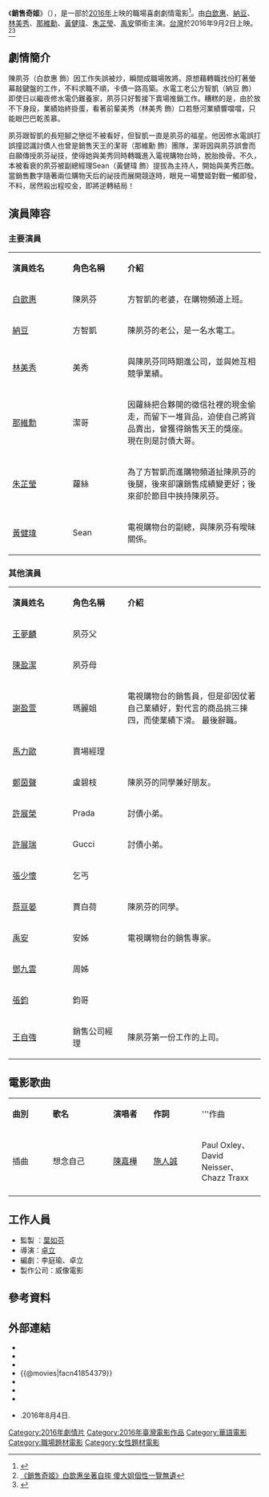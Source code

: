 {{電影資訊框
| 片名     = 銷售奇姬
| 電影原名 = ''{{lang|en|Ace of Sales}}''
| 圖像     = 
| 圖像大小 = 
| 圖像說明 = 
| 導演     = [[卓立|卓立]]
| 監製     = [[葉如芬|葉如芬]]
| 製片     = 王閔立
| 編劇     = {{plainlist |
* 李庭瑜
* 卓立
}}
| 統籌     = 袁支翔
| 主演     = {{plainlist |
* [[白歆惠|白歆惠]]
* [[納豆_(藝人)|納豆]]
* [[林美秀_(演員)|林美秀]]
* [[那維勳|那維勳]]
* [[朱芷瑩|朱芷瑩]]
}}
| 配樂     = [[馬念先|馬念先]]
| 攝影     = 江敏忠
| 剪輯     = 李棟全（HKSC）
| 製片商   = 威像電影有限公司
| 片長     = 128分鐘
| 產地     = {{台灣電影產地}}
| 語言     = [[中華民國國語|國語]]
| 上映日期 = {{Film date|2016|09|02|臺灣}}
| 發行商   = [[華聯國際|華聯國際]]
| 票房     = 新台幣531萬元<ref>{{cite book|author1=[[國家電影中心|國家電影中心]]|title=2017年台灣電影年鑑|pages=p.36~125|url=http://www.tfi.org.tw/word/Yearbook/2017_Taiwan_Cinema_Yearbook.pdf|deadurl=yes|archiveurl=https://web.archive.org/web/20180130204322/http://www.tfi.org.tw/word/Yearbook/2017_Taiwan_Cinema_Yearbook.pdf|archivedate=2018年1月30日|df=}}</ref>
}}

《'''銷售奇姬'''》（{{lang-en|'''''Ace of Sales'''''}}），是一部於[[2016年電影列表|2016年]]上映的職場喜劇劇情電影<ref>{{cite news |title=院線影評／《銷售奇姬》：過度超展開的職場魯蛇成功記 |url=https://punchline.asia/archives/31336 |accessdate=2021-09-03 |work=Punchline 娛樂重擊 |date=2016-09-03 |language=zh-TW}}</ref>。由[[白歆惠|白歆惠]]、[[納豆_(藝人)|納豆]]、[[林美秀_(演員)|林美秀]]、[[那維勳|那維勳]]、[[黃健瑋|黃健瑋]]、[[朱芷瑩|朱芷瑩]]、[[禹安|禹安]]領銜主演。[[台灣|台灣]]於2016年9月2日上映。<ref>[https://video.udn.com/news/533479 《銷售奇姬》白歆惠坐著自摔 傻大姐個性一覽無遺]</ref><ref name="世界電影雜誌 第573期 2016年9月號: BJ有喜 2016 p. 14">{{cite book | title=世界電影雜誌 第573期 2016年9月號: BJ有喜 | publisher=視影實業股份有限公司 | series=世界電影雜誌 | year=2016 | url=https://books.google.com.tw/books?id=Xcb4DAAAQBAJ&pg=PA14 | language=zh | access-date=2021-09-03 | page=14}}</ref>

== 劇情簡介 ==
陳夙芬（白歆惠 飾）因工作失誤被炒，瞬間成職場敗將。原想藉轉職找份盯著螢幕敲鍵盤的工作，不料求職不順，卡債一路高築。水電工老公方智凱（納豆 飾）即使日以繼夜修水電仍難養家，夙芬只好暫接下賣場推銷工作。糟糕的是，由於放不下身段，業績始終掛蛋，看著前輩美秀（林美秀 飾）口若懸河業績響噹噹，只能眼巴巴乾羨慕。

夙芬跟智凱的長短腳之戀從不被看好，但智凱一直是夙芬的福星。他因修水電誤打誤撞認識討債人也曾是銷售天王的潔哥（那維勳 飾）團隊，潔哥因與夙芬誤會而自願傳授夙芬祕技，使得她與美秀同時轉職進入電視購物台時，脫胎換骨。不久，本被看衰的夙芬被副總經理Sean（黃健瑋 飾）提拔為主持人，開始與美秀匹敵。當銷售數字隨著兩位購物天后的祕技而展開競逐時，眼見一場雙姬對戰一觸即發，不料，居然殺出程咬金，即將逆轉結局！

== 演員陣容 ==
=== 主要演員 ===
{|class="wikitable" width="60%"
|- style="background:#AFC7BA; color:snow" align=center
|style="width:22%"|'''演員姓名'''||style="width:20%"|'''角色名稱'''||style="width:50%"|'''介紹'''
|-
! [[白歆惠|白歆惠]]
!陳夙芬‬
|方智凱的老婆，在購物頻道上班。
|-
! [[納豆_(藝人)|納豆]]
!方智凱
|陳夙芬的老公，是一名水電工。
|-
! [[林美秀_(演員)|林美秀]]
!美秀
|與陳夙芬同時期進公司，並與她互相競爭業績。
|-
! [[那維勳|那維勳]]
!潔哥
|因蘿絲把合夥開的徵信社裡的現金偷走，而留下一堆貨品，迫使自己將貨品賣出，曾獲得銷售天王的獎座。
現在則是討債大哥。
|-
! [[朱芷瑩|朱芷瑩]]
!蘿絲
|為了方智凱而進購物頻道扯陳夙芬的後腿，後來卻讓銷售成績變更好；後來卻於節目中挾持陳夙芬。
|-
! [[黃健瑋|黃健瑋]]
!Sean
|電視購物台的副總，與陳夙芬有曖昧關係。
|}

=== 其他演員 ===
{|class="wikitable" width="60%"
|- style="background:#AFC7BA; color:snow" align=center
|style="width:22%"|'''演員姓名'''||style="width:20%"|'''角色名稱'''||style="width:50%"|'''介紹'''
|-
! [[王夢麟|王夢麟]]
!夙芬‬父
|
|-
! [[陳盈潔|陳盈潔]]
!夙芬‬母
|
|-
! [[謝盈萱|謝盈萱]]
!瑪麗姐
|電視購物台的銷售員，但是卻因仗著自己業績好，對代言的商品挑三揀四，而使業績下滑。
最後辭職。
|-
! [[馬力歐_(台灣藝人)|馬力歐]]
!賣場經理
|
|-
! [[鄭茵聲|鄭茵聲]]
!盧碧枝
|陳夙芬的同學兼好朋友。
|-
! [[許展榮|許展榮]]
!Prada
|討債小弟。
|-
! [[許展瑞|許展瑞]]
!Gucci
|討債小弟。
|-
! [[張少懷|張少懷]]
!乞丐
|
|-
! [[蔡亘晏|蔡亘晏]]
!賈白荷
|陳夙芬的同學。
|-
! [[禹安|禹安]]
!安姊
|電視購物台的銷售專家。
|-
! [[鄧九雲|鄧九雲]]
!周姊
|
|-
! [[張鈞_(藝人)|張鈞]]
!鈞哥
|
|-
! [[王自強_(台灣演員)|王自強]]
!銷售公司經理
|陳夙芬第一份工作的上司。
|}

== 電影歌曲 ==
{|class="wikitable" style="text-align:center;width:80%"
|- style="width:100%; background:green; color:snow"
|style="width:10%"|'''曲別'''||style="width:15%"|'''歌名'''||style="width:10%"|'''演唱者'''||style="width:12%"|'''作詞'''||style="width:12%"|'''作曲
|-
|插曲|| 想念自己 || [[陳嘉樺|陳嘉樺]] || [[施人誠|施人誠]] || Paul Oxley、David Neisser、Chazz Traxx
|-
|}

== 工作人員 ==
*監製 ：[[葉如芬|葉如芬]]
*導演：[[卓立|卓立]]
*編劇：李庭瑜、卓立
*製作公司：威像電影

== 參考資料 ==
{{reflist}}

== 外部連結 ==
* {{Facebook|hualienmedia|華聯國際}}
* {{hkmdb title|18969}}
* {{Yahoomovie id|6414}}
* {{@movies|facn41854379}}
* {{Mtime|234717}}
* {{douban}}
* {{imdb title|6121536}}
* {{youtube|PlUa6ErKf20|電影【銷售奇姬】正式預告Official Trailer HD ‧ 9月2日‧雙姬對決，一觸即發！}}.2016年8月4日.{{zh-tw}}
{{DEFAULTSORT:Xiau消}}

[[Category:2016年劇情片|Category:2016年劇情片]]
[[Category:2016年臺灣電影作品|Category:2016年臺灣電影作品]]
[[Category:華語電影|Category:華語電影]]
[[Category:職場題材電影|Category:職場題材電影]]
[[Category:女性題材電影|Category:女性題材電影]]